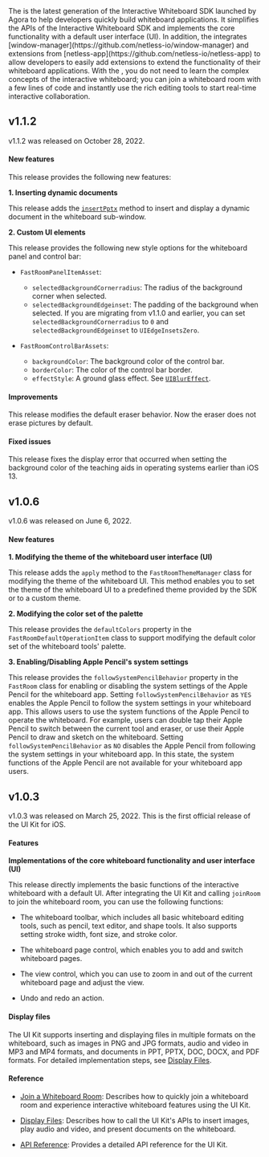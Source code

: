 <PlatformWrapper platform="ios">
The <Vg k="FAST_SDK" /> is the latest generation of the Interactive Whiteboard SDK launched by Agora to help developers quickly build whiteboard applications. It simplifies the APIs of the Interactive Whiteboard SDK and implements the core functionality with a default user interface (UI). In addition, the <Vg k="FAST_SDK" /> integrates [window-manager](https://github.com/netless-io/window-manager) and extensions from [netless-app](https://github.com/netless-io/netless-app) to allow developers to easily add extensions to extend the functionality of their whiteboard applications. With the <Vg k="FAST_SDK" />, you do not need to learn the complex concepts of the interactive whiteboard; you can join a whiteboard room with a few lines of code and instantly use the rich editing tools to start real-time interactive collaboration.

## v1.1.2

v1.1.2 was released on October 28, 2022.

#### New features

This release provides the following new features:

**1. Inserting dynamic documents**

This release adds the [`insertPptx`](/interactive-whiteboard/reference/uikit-sdk#insertpptx) method to insert and
display a dynamic document in the whiteboard sub-window.

**2. Custom UI elements**

This release provides the following new style options for the whiteboard panel and control bar:

- `FastRoomPanelItemAsset`:
    - `selectedBackgroundCornerradius`: The radius of the background corner when selected.
    - `selectedBackgroundEdgeinset`: The padding of the background when selected.
If you are migrating from v1.1.0 and earlier, you can set `selectedBackgroundCornerradius` to `0` and
`selectedBackgroundEdgeinset` to `UIEdgeInsetsZero`.

- `FastRoomControlBarAssets`:
    - `backgroundColor`: The background color of the control bar.
    - `borderColor`: The color of the control bar border.
    - `effectStyle`: A ground glass effect. See [`UIBlurEffect`](https://developer.apple.com/documentation/uikit/uiblureffect).

#### Improvements

This release modifies the default eraser behavior. Now the eraser does not erase pictures by default.

#### Fixed issues

This release fixes the display error that occurred when setting the background color of the teaching aids in operating systems earlier than iOS 13.

## v1.0.6

v1.0.6 was released on June 6, 2022.

#### New features
**1. Modifying the theme of the whiteboard user interface (UI)**

This release adds the `apply` method to the `FastRoomThemeManager` class for modifying the theme of the whiteboard UI. This method enables you to set the theme of the whiteboard UI to a predefined theme provided by the SDK or to a custom theme.

**2. Modifying the color set of the palette**

This release provides the `defaultColors` property in the `FastRoomDefaultOperationItem` class to support modifying the default color set of the whiteboard tools' palette.

**3. Enabling/Disabling Apple Pencil's system settings**

This release provides the `followSystemPencilBehavior` property in the `FastRoom` class for enabling or disabling the system settings of the Apple Pencil for the whiteboard app. Setting `followSystemPencilBehavior` as `YES` enables the Apple Pencil to follow the system settings in your whiteboard app. This allows users to use the system functions of the Apple Pencil to operate the whiteboard. For example, users can double tap their Apple Pencil to switch between the current tool and eraser, or use their Apple Pencil to draw and sketch on the whiteboard. Setting `followSystemPencilBehavior` as `NO` disables the Apple Pencil from following the system settings in your whiteboard app. In this state, the system functions of the Apple Pencil are not available for your whiteboard app users.

## v1.0.3

v1.0.3 was released on March 25, 2022. This is the first official release of the UI Kit for iOS.

#### Features

**Implementations of the core whiteboard functionality and user interface (UI)**

This release directly implements the basic functions of the interactive whiteboard with a default UI. After integrating the UI Kit and calling `joinRoom` to join the whiteboard room, you can use the following functions:

- The whiteboard toolbar, which includes all basic whiteboard editing tools, such as pencil, text editor, and shape tools. It also supports setting stroke width, font size, and stroke color.

- The whiteboard page control, which enables you to add and switch whiteboard pages.

- The view control, which you can use to zoom in and out of the current whiteboard page and adjust the view.

- Undo and redo an action.

#### Display files

The UI Kit supports inserting and displaying files in multiple formats on the whiteboard, such as images in PNG and JPG formats, audio and video in MP3 and MP4 formats, and documents in PPT, PPTX, DOC, DOCX, and PDF formats. For detailed implementation steps, see [Display Files](/interactive-whiteboard/develop/scenes/display-files-fast).

#### Reference

- [Join a Whiteboard Room](/interactive-whiteboard/get-started/get-started-sdk): Describes how to quickly join a whiteboard room and experience interactive whiteboard features using the UI Kit.

- [Display Files](/interactive-whiteboard/develop/scenes/display-files-fast): Describes how to call the UI Kit's APIs to insert images, play audio and video, and present documents on the whiteboard.

- [API Reference](/interactive-whiteboard/reference/uikit-sdk): Provides a detailed API reference for the UI Kit.
</PlatformWrapper>